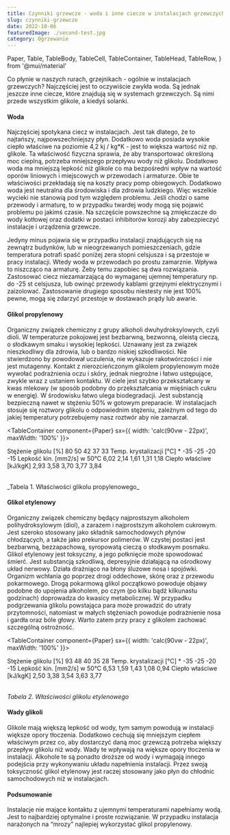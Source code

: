 ```yaml
---
title: Czynniki grzewcze - woda i inne ciecze w instalacjach grzewczych
slug: czynniki-grzewcze
date: 2022-10-06
featuredImage: ./second-test.jpg
category: Ogrzewanie
---
```


  Paper,
  Table,
  TableBody,
  TableCell,
  TableContainer,
  TableHead,
  TableRow,
} from '@mui/material'

Co płynie w naszych rurach, grzejnikach - ogólnie w instalacjach grzewczych? Najczęściej jest to oczywiście zwykła woda. Są jednak jeszcze inne ciecze, które znajdują się w systemach grzewczych. Są nimi przede wszystkim glikole, a kiedyś solanki.

#### Woda

Najczęściej spotykana ciecz w instalacjach. Jest tak dlatego, że to najtańszy, najpowszechniejszy płyn. Dodatkowo woda posiada wysokie ciepło właściwe na poziomie 4,2 kj / kg\*K - jest to większa wartość niż np. glikole. Ta właściwość fizyczna sprawia, że aby transportować określoną moc cieplną, potrzeba mniejszego przepływu wody niż glikolu. Dodatkowo woda ma mniejszą lepkość niż glikole co ma bezpośredni wpływ na wartość oporów liniowych i miejscowych w przewodach i armaturze. Obie te właściwości przekładają się na koszty pracy pomp obiegowych.
Dodatkowo woda jest neutralna dla środowiska i dla zdrowia ludzkiego. Więc wszelkie wycieki nie stanowią pod tym względem problemu. Jeśli chodzi o same przewody i armaturę, to w przypadku twardej wody mogą się pojawić problemu po jakimś czasie. Na szczęście powszechne są zmiękczacze do wody kotłowej oraz dodatki w postaci inhibitorów korozji aby zabezpieczyć instalacje i urządzenia grzewcze.

Jedyny minus pojawia się w przypadku instalacji znajdujących się na zewnątrz budynków, lub w nieogrzewanych pomieszczeniach, gdzie temperatura potrafi spaść poniżej zera stopni celsjusza i są przestoje w pracy instalacji. Wtedy woda w przewodach po prostu zamarznie. Wpływa to niszcząco na armaturę.
Żeby temu zapobiec są dwa rozwiązania. Zastosować ciecz niezamarzającą do wymaganej ujemnej temperatury np. do -25 st celsjusza, lub owinąć przewody kablami grzejnymi elektrycznymi i zaizolować. Zastosowanie drugiego sposobu niestesty nie jest 100% pewne, mogą się zdarzyć przestoje w dostawach prądy lub awarie.

#### Glikol propylenowy

Organiczny związek chemiczny z grupy alkoholi dwuhydroksylowych, czyli dioli. W temperaturze pokojowej jest bezbarwną, bezwonną, oleistą cieczą, o słodkawym smaku i wysokiej lepkości. Uznawany jest za związek nieszkodliwy dla zdrowia, lub o bardzo niskiej szkodliwości. Nie stwierdzono by powodował uczulenia, nie wykazuje rakotwórczości i nie jest mutagenny. Kontakt z nierozcieńczonym glikolem propylenowym może wywołać podrażnienia oczu i skóry, jednak niegroźne i łatwo ustępujące, zwykle wraz z ustaniem kontaktu. W ciele jest szybko przekształcany w kwas mlekowy (w sposób podobny do przekształcania w mięśniach cukru w energię). W środowisku łatwo ulega biodegradacji. Jest substancją bezpieczną nawet w stężeniu 50% w gotowym preparacie. W instalacjach stosuje się roztwory glikolu o odpowiednim stężeniu, zależnym od tego do jakiej temperatury potrzebujemy nasz roztwór aby nie zamarzał.

<TableContainer component={Paper} sx={{ width: 'calc(90vw - 22px)', maxWidth: '100%' }}>
  <Table sx={{ minWidth: '400px', width: '100%', overflowX: 'auto' }}>
    <TableBody>
      <TableRow>
        <TableCell component="th" scope="row">
          Stężenie glikolu [%]
        </TableCell>
        <TableCell align="right">80</TableCell>
        <TableCell align="right">50</TableCell>
        <TableCell align="right">42</TableCell>
        <TableCell align="right">37</TableCell>
        <TableCell align="right">33</TableCell>
      </TableRow>
      <TableRow sx={{ '&:last-child td, &:last-child th': { border: 0 } }}>
        <TableCell component="th" scope="row">
          Temp. krystalizacji [°C]
        </TableCell>
        <TableCell align="right">*</TableCell>
        <TableCell align="right">-35</TableCell>
        <TableCell align="right">-25</TableCell>
        <TableCell align="right">-20</TableCell>
        <TableCell align="right">-15</TableCell>
      </TableRow>
      <TableRow sx={{ '&:last-child td, &:last-child th': { border: 0 } }}>
        <TableCell component="th" scope="row">
          Lepkość kin. [mm2/s] w 50°C
        </TableCell>
        <TableCell align="right">6,02</TableCell>
        <TableCell align="right">2,14</TableCell>
        <TableCell align="right">1,61</TableCell>
        <TableCell align="right">1,31</TableCell>
        <TableCell align="right">1,18</TableCell>
      </TableRow>
      <TableRow sx={{ '&:last-child td, &:last-child th': { border: 0 } }}>
        <TableCell component="th" scope="row">
          Ciepło właściwe [kJ/kgK]
        </TableCell>
        <TableCell align="right">2,93</TableCell>
        <TableCell align="right">3,58</TableCell>
        <TableCell align="right">3,70</TableCell>
        <TableCell align="right">3,77</TableCell>
        <TableCell align="right">3,84</TableCell>
      </TableRow>
    </TableBody>
  </Table>
</TableContainer>
_Tabela 1. Właściwości glikolu propylenowego_

#### Glikol etylenowy

Organiczny związek chemiczny będący najprostszym alkoholem polihydroksylowym (diol), a zarazem i najprostszym alkoholem cukrowym. Jest szeroko stosowany jako składnik samochodowych płynów chłodzących, a także jako prekursor polimerów. W czystej postaci jest bezbarwną, bezzapachową, syropowatą cieczą o słodkawym posmaku. Glikol etylenowy jest toksyczny, a jego połknięcie może spowodować śmierć. Jest substancją szkodliwą, depresyjnie działającą na ośrodkowy układ nerwowy. Działa drażniąco na błony śluzowe nosa i spojówki. Organizm wchłania go poprzez drogi oddechowe, skórę oraz z przewodu pokarmowego. Drogą pokarmową glikol początkowo powoduje objawy podobne do upojenia alkoholem, po czym (po kilku bądź kilkunastu godzinach) doprowadza do kwasicy metabolicznej. W przypadku podgrzewania glikolu powstająca para może prowadzić do utraty przytomności, natomiast w małych stężeniach powoduje podrażnienie nosa i gardła oraz bóle głowy. Warto zatem przy pracy z glikolem zachować szczególną ostrożność.

<TableContainer component={Paper} sx={{ width: 'calc(90vw - 22px)', maxWidth: '100%' }}>
  <Table sx={{ minWidth: '400px', width: '100%', overflowX: 'auto' }}>
    <TableBody>
      <TableRow>
        <TableCell
          sx={{ '&:last-child td, &:last-child th': { border: 0 } }}
        >
          Stężenie glikolu [%]
        </TableCell>
        <TableCell align="right">93</TableCell>
        <TableCell align="right">48</TableCell>
        <TableCell align="right">40</TableCell>
        <TableCell align="right">35</TableCell>
        <TableCell align="right">28</TableCell>
      </TableRow>
      <TableRow>
        <TableCell
          sx={{ '&:last-child td, &:last-child th': { border: 0 } }}
        >
          Temp. krystalizacji [°C]
        </TableCell>
        <TableCell align="right">*</TableCell>
        <TableCell align="right">-35</TableCell>
        <TableCell align="right">-25</TableCell>
        <TableCell align="right">-20</TableCell>
        <TableCell align="right">-15</TableCell>
      </TableRow>
      <TableRow sx={{ '&:last-child td, &:last-child th': { border: 0 } }}>
        <TableCell >
          Lepkość kin. [mm2/s] w 50°C
        </TableCell>
        <TableCell align="right">6,53</TableCell>
        <TableCell align="right">1,59</TableCell>
        <TableCell align="right">1,43</TableCell>
        <TableCell align="right">1,08</TableCell>
        <TableCell align="right">0,94</TableCell>
      </TableRow>
      <TableRow sx={{ '&:last-child td, &:last-child th': { border: 0 } }}>
        <TableCell >
          Ciepło właściwe [kJ/kgK]
        </TableCell>
        <TableCell align="right">2,50</TableCell>
        <TableCell align="right">3,38</TableCell>
        <TableCell align="right">3,54</TableCell>
        <TableCell align="right">3,63</TableCell>
        <TableCell align="right">3,77</TableCell>
      </TableRow>
    </TableBody>

  </Table>
</TableContainer>

_Tabela 2. Właściwości glikolu etylenowego_

#### Wady glikoli

Glikole mają większą lepkość od wody, tym samym powodują w instalacji większe opory tłoczenia. Dodatkowo cechują się mniejszym ciepłem właściwym przez co, aby dostarczyć daną moc grzewczą potrzeba większy przepływ glikolu niż wody. Wady te wpływają na większe opory tłoczenia w instalacji. Alkohole te są ponadto droższe od wody i wymagają innego podejścia przy wykonywaniu układu napełnienia instalacji.
Przez swoją toksyczność glikol etylenowy jest raczej stosowany jako płyn do chłodnic samochodowych niż w instalacjach.

#### Podsumowanie

Instalacje nie mające kontaktu z ujemnymi temperaturami napełniamy wodą. Jest to najbardziej optymalne i proste rozwiązanie. W przypadku instalacja narażonych na “mrozy” najlepiej wykorzystać glikol propylenowy.
